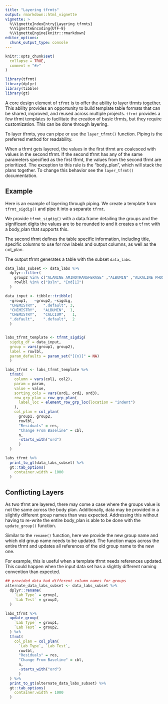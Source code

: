 ```yaml
---
title: "Layering tfrmts"
output: rmarkdown::html_vignette
vignette: >
  %\VignetteIndexEntry{Layering tfrmts}
  %\VignetteEncoding{UTF-8}
  %\VignetteEngine{knitr::rmarkdown}
editor_options: 
  chunk_output_type: console
---
```


```r
knitr::opts_chunk$set(
  collapse = TRUE,
  comment = "#>"
)
```

```r
library(tfrmt)
library(dplyr)
library(tibble)
library(gt)
```

A core design element of `tfrmt` is to offer the ability to layer tfrmts together. This ability provides an opportunity to build template table formats that can be shared, improved, and reused across multiple projects. `tfrmt` provides a few tfrmt templates to facilitate the creation of basic tfrmts, but they require customization. This can be done through layering. 

To layer tfrmts, you can pipe or use the `layer_tfrmt()` function. Piping is the preferred method for readability.

When a tfrmt gets layered, the values in the first tfrmt are coalesced with values in the second tfrmt.  If the second tfrmt has any of the same parameters specified as the first tfrmt, the values from the second tfrmt are prioritized. The exception to this rule is the "body_plan", which will stack the plans together. To change this behavior see the `layer_tfrmt()` documentation.

## Example

Here is an example of layering through piping. We create a template from `tfrmt_sigdig()` and pipe it into a separate `tfrmt`. 

We provide `tfrmt_sigdig()` with a data.frame detailing the groups and the significant digits the values are to be rounded to and it creates a `tfrmt` with a body_plan that supports this. 

The second tfrmt defines the table specific information, including title, specific columns to use for row labels and output columns, as well as the col_plan.

The output tfrmt generates a table with the subset `data_labs`.

```r

data_labs_subset <- data_labs %>% 
  dplyr::filter(
    group2 %in% c("ALANINE AMINOTRANSFERASE" ,"ALBUMIN" ,"ALKALINE PHOSPHATASE","ASPARTATE AMINOTRANSFERASE", "BASOPHILS"),
    rowlbl %in% c("Bsln", "End[1]")
  )

data_input <- tibble::tribble(
  ~group1,   ~group2, ~sigdig,
  "CHEMISTRY",   ".default", 3,
  "CHEMISTRY",   "ALBUMIN",  1,
  "CHEMISTRY",   "CALCIUM",   1,
  ".default",    ".default",  2
  )


labs_tfrmt_template <- tfrmt_sigdig(
  sigdig_df = data_input,
  group = vars(group1, group2),
  label = rowlbl,
  param_defaults = param_set("[{n}]" = NA)
  ) 

labs_tfrmt <- labs_tfrmt_template %>%
  tfrmt(
    column = vars(col1, col2),
    param = param,
    value = value,
    sorting_cols = vars(ord1, ord2, ord3),
    row_grp_plan = row_grp_plan(
      label_loc = element_row_grp_loc(location = "indent")
    ),
    col_plan = col_plan(
      group1, group2,
      rowlbl,
      "Residuals" = res,
      "Change From Baseline" = cbl,
      n,
      -starts_with("ord")
      )
  )

labs_tfrmt %>% 
  print_to_gt(data_labs_subset) %>% 
  gt::tab_options(
    container.width = 1000
  )

```

## Conflicting Layers

As two tfrmt are layered, there may come a  case where the 
groups value is not the same across the body plan. Additionally, data may be provided in a slightly different group names than was expected. Addressing this without having to re-write the entire body_plan is able to be done with the `update_group()` function. 

Similar to the `rename()` function, here we provide the new group name and which old group name needs to be updated. The function maps across the entire tfrmt and updates all references of the old group name to the new one.

For example, this is useful when a template tfrmt needs references updated. This could happen when the input data set has a slightly different naming convention than expected.

```r

## provided data had different column names for groups
alternate_data_labs_subset <- data_labs_subset %>% 
  dplyr::rename(
    `Lab Type` = group1,
    `Lab Test` = group2,
  )

labs_tfrmt %>% 
  update_group(
    `Lab Type` = group1,
    `Lab Test` = group2,
  ) %>% 
  tfrmt(
    col_plan = col_plan(
      `Lab Type`, `Lab Test`,
      rowlbl,
      "Residuals" = res,
      "Change From Baseline" = cbl,
      n,
      -starts_with("ord")
      )
  ) %>% 
  print_to_gt(alternate_data_labs_subset) %>% 
  gt::tab_options(
    container.width = 1000
  )


```
